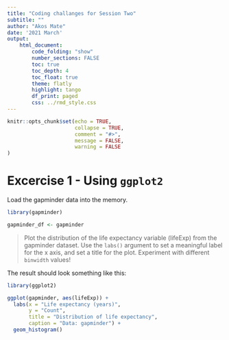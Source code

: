 ```yaml
---
title: "Coding challanges for Session Two"
subtitle: ""
author: "Akos Mate"
date: '2021 March'
output:
    html_document:
        code_folding: "show"
        number_sections: FALSE
        toc: true
        toc_depth: 4
        toc_float: true
        theme: flatly
        highlight: tango
        df_print: paged
        css: ../rmd_style.css
---
```



```r
knitr::opts_chunk$set(echo = TRUE,
                      collapse = TRUE,
                      comment = "#>",
                      message = FALSE,
                      warning = FALSE
)
```

# Excercise 1 - Using `ggplot2`

Load the gapminder data into the memory.

```r
library(gapminder)

gapminder_df <- gapminder

```

> Plot the distribution of the life expectancy variable (lifeExp) from the gapminder dataset. 
> Use the `labs()` argument to set a meaningful label for the x axis, and set a title for the plot.
> Experiment with different `binwidth` values!

The result should look something like this:

```r
library(ggplot2)

ggplot(gapminder, aes(lifeExp)) +
  labs(x = "Life expectancy (years)",
       y = "Count",
       title = "Distribution of life expectancy",
       caption = "Data: gapminder") +
  geom_histogram()
```
